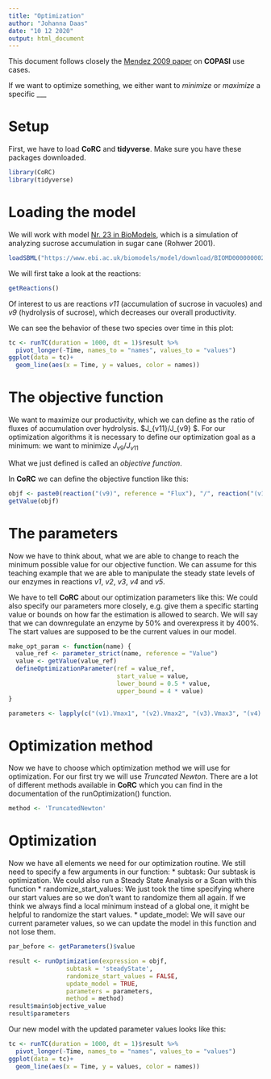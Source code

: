 ---
title: "Optimization"
author: "Johanna Daas"
date: "10 12 2020"
output: html_document
---

This document follows closely the [Mendez 2009 paper](LINNNNK!) on **COPASI** use cases.

If we want to optimize something, we either want to *minimize* or *maximize* a specific ___

# Setup
First, we have to load **CoRC** and **tidyverse**. Make sure you have these packages downloaded.

```{r}
library(CoRC)
library(tidyverse)
```

# Loading the model
We will work with model [Nr. 23 in BioModels](LINNNNNNK!!!), which is a simulation of analyzing sucrose accumulation in sugar cane (Rohwer 2001). 

```{r}
loadSBML("https://www.ebi.ac.uk/biomodels/model/download/BIOMD0000000023?filename=BIOMD0000000023_url.xml")
```
We will first take a look at the reactions:
```{r}
getReactions()
```
Of interest to us are reactions *v11* (accumulation of sucrose in vacuoles) and *v9* (hydrolysis of sucrose), which decreases our overall productivity.

We can see the behavior of these two species over time in this plot:
```{r, echo = FALSE}
tc <- runTC(duration = 1000, dt = 1)$result %>% 
  pivot_longer(-Time, names_to = "names", values_to = "values")
ggplot(data = tc)+
  geom_line(aes(x = Time, y = values, color = names))

```

# The objective function

We want to maximize our productivity, which we can define as the ratio of fluxes of accumulation over hydrolysis.  $J_{v11}/J_{v9} $. For our optimization algorithms it is necessary to define our optimization goal as a minimum: we want to minimize $J_{v9}/J_{v11}$

What we just defined is called an *objective function*.

In **CoRC** we can define the objective function like this:
```{r}
objf <- paste0(reaction("(v9)", reference = "Flux"), "/", reaction("(v11)", reference = "Flux"))
getValue(objf)
```

# The parameters

Now we have to think about, what we are able to change to reach the minimum possible value for our objective function. We can assume for this teaching example that we are able to manipulate the steady state levels of our enzymes in reactions *v1*, *v2*, *v3*, *v4* and *v5*. 

We have to tell **CoRC** about our optimization parameters like this:
We could also specify our parameters more closely, e.g. give them a specific starting value or bounds on how far the estimation is allowed to search. We will say that we can downregulate an enzyme by 50% and overexpress it by 400%. The start values are supposed to be the current values in our model.
```{r}
make_opt_param <- function(name) {
  value_ref <- parameter_strict(name, reference = "Value")
  value <- getValue(value_ref)
  defineOptimizationParameter(ref = value_ref,
                              start_value = value,
                              lower_bound = 0.5 * value,
                              upper_bound = 4 * value)
}

parameters <- lapply(c("(v1).Vmax1", "(v2).Vmax2", "(v3).Vmax3", "(v4).Vmax4", "(v5).Vmax5"), make_opt_param)
```

# Optimization method
Now we have to choose which optimization method we will use for optimization. For our first try we will use *Truncated Newton*. There are a lot of different methods available in **CoRC** which you can find in the documentation of the runOptimization() function. 
```{r}
method <- 'TruncatedNewton'
```

# Optimization
Now we have all elements we need for our optimization routine. We still need to specify a few arguments in our function:
* subtask: Our subtask is optimization. We could also run a Steady State Analysis or a Scan with this function
* randomize_start_values: We just took the time specifying where our start values are so we don't want to randomize them all again. If we think we always find a local minimum instead of a global one, it might be helpful to randomize the start values.
* update_model: We will save our current parameter values, so we can update the model in this function and not lose them.

```{r}
par_before <- getParameters()$value

result <- runOptimization(expression = objf,
                subtask = 'steadyState',
                randomize_start_values = FALSE,
                update_model = TRUE,
                parameters = parameters,
                method = method)
result$main$objective_value
result$parameters
```
Our new model with the updated parameter values looks like this:
```{r, echo = FALSE}
tc <- runTC(duration = 1000, dt = 1)$result %>% 
  pivot_longer(-Time, names_to = "names", values_to = "values")
ggplot(data = tc)+
  geom_line(aes(x = Time, y = values, color = names))
```